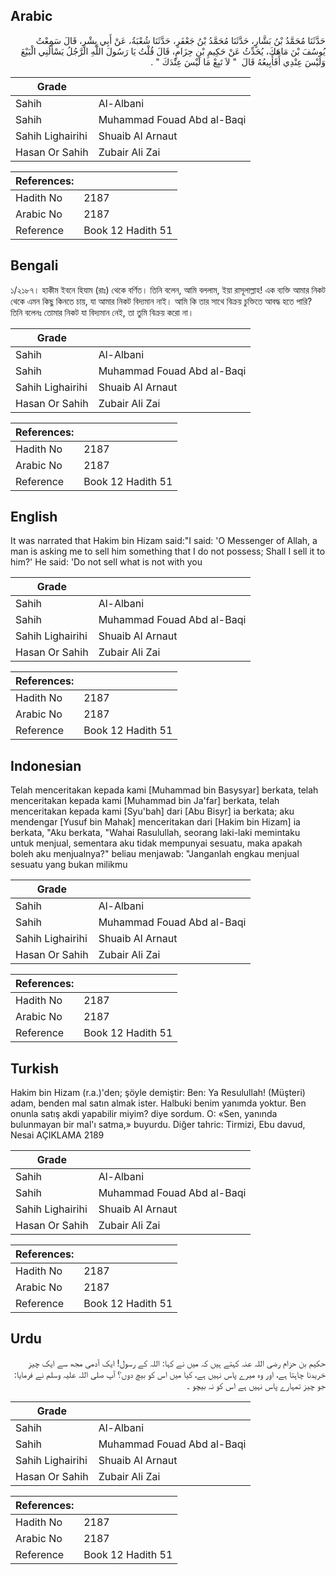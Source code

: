 ## Arabic


<div dir="rtl" lang="ar" style={{fontSize:'larger',backgroundColor:'#f8f9fa',padding:20}}>
حَدَّثَنَا مُحَمَّدُ بْنُ بَشَّارٍ، حَدَّثَنَا مُحَمَّدُ بْنُ جَعْفَرٍ، حَدَّثَنَا شُعْبَةُ، عَنْ أَبِي بِشْرٍ، قَالَ سَمِعْتُ يُوسُفَ بْنَ مَاهَكَ، يُحَدِّثُ عَنْ حَكِيمِ بْنِ حِزَامٍ، قَالَ قُلْتُ يَا رَسُولَ اللَّهِ الرَّجُلُ يَسْأَلُنِي الْبَيْعَ وَلَيْسَ عِنْدِي أَفَأَبِيعُهُ قَالَ ‏ "‏ لاَ تَبِعْ مَا لَيْسَ عِنْدَكَ ‏"‏ ‏.‏
</div>
<div style={{backgroundColor:'#f8f9fa',padding:20, marginBottom: 10}}><table> <thead> <tr> <th>Grade</th> <th></th> </tr> </thead> <tbody> <tr><td>Sahih</td><td>Al-Albani</td></tr><tr><td>Sahih</td><td>Muhammad Fouad Abd al-Baqi</td></tr><tr><td>Sahih Lighairihi</td><td>Shuaib Al Arnaut</td></tr><tr><td>Hasan Or Sahih</td><td>Zubair Ali Zai</td></tr></tbody></table><table> <thead> <tr> <th>References:</th> <th></th> </tr> </thead> <tbody><tr><td>Hadith No</td><td>2187</td></tr><tr><td>Arabic No</td><td>2187</td></tr><tr><td>Reference</td><td>Book 12 Hadith 51</td></tr></tbody></table></div>

## Bengali


<div dir="ltr" lang="bn" style={{fontSize:'larger',backgroundColor:'#f8f9fa',padding:20}}>
১/২১৮৭। হাকীম ইবনে হিযাম (রাঃ) থেকে বর্ণিত। তিনি বলেন, আমি বললাম, ইয়া রাসূলাল্লাহ! এক ব্যক্তি আমার নিকট থেকে এমন কিছু কিনতে চায়, যা আমার নিকট বিদ্যমান নাই। আমি কি তার সাথে বিক্রয় চুক্তিতে আবদ্ধ হতে পারি? তিনি বলেনঃ তোমার নিকট যা বিদ্যমান নেই, তা তুমি বিক্রয় করো না।
</div>
<div style={{backgroundColor:'#f8f9fa',padding:20, marginBottom: 10}}><table> <thead> <tr> <th>Grade</th> <th></th> </tr> </thead> <tbody> <tr><td>Sahih</td><td>Al-Albani</td></tr><tr><td>Sahih</td><td>Muhammad Fouad Abd al-Baqi</td></tr><tr><td>Sahih Lighairihi</td><td>Shuaib Al Arnaut</td></tr><tr><td>Hasan Or Sahih</td><td>Zubair Ali Zai</td></tr></tbody></table><table> <thead> <tr> <th>References:</th> <th></th> </tr> </thead> <tbody><tr><td>Hadith No</td><td>2187</td></tr><tr><td>Arabic No</td><td>2187</td></tr><tr><td>Reference</td><td>Book 12 Hadith 51</td></tr></tbody></table></div>

## English


<div dir="ltr" lang="en" style={{fontSize:'larger',backgroundColor:'#f8f9fa',padding:20}}>
It was narrated that Hakim bin Hizam said:"I said: 'O Messenger of Allah, a man is asking me to sell him something that I do not possess; Shall I sell it to him?' He said: 'Do not sell what is not with you
</div>
<div style={{backgroundColor:'#f8f9fa',padding:20, marginBottom: 10}}><table> <thead> <tr> <th>Grade</th> <th></th> </tr> </thead> <tbody> <tr><td>Sahih</td><td>Al-Albani</td></tr><tr><td>Sahih</td><td>Muhammad Fouad Abd al-Baqi</td></tr><tr><td>Sahih Lighairihi</td><td>Shuaib Al Arnaut</td></tr><tr><td>Hasan Or Sahih</td><td>Zubair Ali Zai</td></tr></tbody></table><table> <thead> <tr> <th>References:</th> <th></th> </tr> </thead> <tbody><tr><td>Hadith No</td><td>2187</td></tr><tr><td>Arabic No</td><td>2187</td></tr><tr><td>Reference</td><td>Book 12 Hadith 51</td></tr></tbody></table></div>

## Indonesian


<div dir="ltr" lang="id" style={{fontSize:'larger',backgroundColor:'#f8f9fa',padding:20}}>
Telah menceritakan kepada kami [Muhammad bin Basysyar] berkata, telah menceritakan kepada kami [Muhammad bin Ja'far] berkata, telah menceritakan kepada kami [Syu'bah] dari [Abu Bisyr] ia berkata; aku mendengar [Yusuf bin Mahak] menceritakan dari [Hakim bin Hizam] ia berkata, "Aku berkata, "Wahai Rasulullah, seorang laki-laki memintaku untuk menjual, sementara aku tidak mempunyai sesuatu, maka apakah boleh aku menjualnya?" beliau menjawab: "Janganlah engkau menjual sesuatu yang bukan milikmu
</div>
<div style={{backgroundColor:'#f8f9fa',padding:20, marginBottom: 10}}><table> <thead> <tr> <th>Grade</th> <th></th> </tr> </thead> <tbody> <tr><td>Sahih</td><td>Al-Albani</td></tr><tr><td>Sahih</td><td>Muhammad Fouad Abd al-Baqi</td></tr><tr><td>Sahih Lighairihi</td><td>Shuaib Al Arnaut</td></tr><tr><td>Hasan Or Sahih</td><td>Zubair Ali Zai</td></tr></tbody></table><table> <thead> <tr> <th>References:</th> <th></th> </tr> </thead> <tbody><tr><td>Hadith No</td><td>2187</td></tr><tr><td>Arabic No</td><td>2187</td></tr><tr><td>Reference</td><td>Book 12 Hadith 51</td></tr></tbody></table></div>

## Turkish


<div dir="ltr" lang="tr" style={{fontSize:'larger',backgroundColor:'#f8f9fa',padding:20}}>
Hakim bin Hizam (r.a.)'den; şöyle demiştir: Ben: Ya Resulullah! (Müşteri) adam, benden mal satın almak ister. Halbuki benim yanımda yoktur. Ben onunla satış akdi yapabilir miyim? diye sordum. O: «Sen, yanında bulunmayan bir mal'ı satma,» buyurdu. Diğer tahric: Tirmizi, Ebu davud, Nesai AÇIKLAMA 2189
</div>
<div style={{backgroundColor:'#f8f9fa',padding:20, marginBottom: 10}}><table> <thead> <tr> <th>Grade</th> <th></th> </tr> </thead> <tbody> <tr><td>Sahih</td><td>Al-Albani</td></tr><tr><td>Sahih</td><td>Muhammad Fouad Abd al-Baqi</td></tr><tr><td>Sahih Lighairihi</td><td>Shuaib Al Arnaut</td></tr><tr><td>Hasan Or Sahih</td><td>Zubair Ali Zai</td></tr></tbody></table><table> <thead> <tr> <th>References:</th> <th></th> </tr> </thead> <tbody><tr><td>Hadith No</td><td>2187</td></tr><tr><td>Arabic No</td><td>2187</td></tr><tr><td>Reference</td><td>Book 12 Hadith 51</td></tr></tbody></table></div>

## Urdu


<div dir="rtl" lang="ur" style={{fontSize:'larger',backgroundColor:'#f8f9fa',padding:20}}>
حکیم بن حزام رضی اللہ عنہ کہتے ہیں کہ میں نے کہا: اللہ کے رسول! ایک آدمی مجھ سے ایک چیز خریدنا چاہتا ہے، اور وہ میرے پاس نہیں ہے، کیا میں اس کو بیچ دوں؟ آپ صلی اللہ علیہ وسلم نے فرمایا: جو چیز تمہارے پاس نہیں ہے اس کو نہ بیچو ۔
</div>
<div style={{backgroundColor:'#f8f9fa',padding:20, marginBottom: 10}}><table> <thead> <tr> <th>Grade</th> <th></th> </tr> </thead> <tbody> <tr><td>Sahih</td><td>Al-Albani</td></tr><tr><td>Sahih</td><td>Muhammad Fouad Abd al-Baqi</td></tr><tr><td>Sahih Lighairihi</td><td>Shuaib Al Arnaut</td></tr><tr><td>Hasan Or Sahih</td><td>Zubair Ali Zai</td></tr></tbody></table><table> <thead> <tr> <th>References:</th> <th></th> </tr> </thead> <tbody><tr><td>Hadith No</td><td>2187</td></tr><tr><td>Arabic No</td><td>2187</td></tr><tr><td>Reference</td><td>Book 12 Hadith 51</td></tr></tbody></table></div>